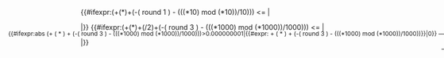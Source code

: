 <includeonly>{{#ifexpr:({{{from|0}}}+({{{increment|3}}}*{{{loop|3}}})+({{{from|0}}}-({{{from|0}}} round 1 ) - ((({{{from|0}}}*10) mod ({{{increment|3}}}*10))/10))) <= {{{to|3}}}|<!-- Decide: Ought we to print this label?

.then--><div style="float:right; position:absolute; right:-1px; top:{{#expr: 
{{{height|3}}} - 
(
   {{{height|3}}} * (({{{loop|3}}}  *  {{{increment|3}}}) + ({{{from|0}}}-({{{from|0}}} round 3 ) - ((({{{from|0}}}*1000) mod ({{{increment|3}}}*1000))/1000)))
   / 
  (
    (
      {{{to|3}}}-{{{from|0}}}
    )
  )
)
}}{{{unit}}};"><span name=Number style="font-size:86%;white-space:nowrap;">{{#ifexpr:abs ({{{from|0}}}+ ( {{{increment|3}}}*{{{loop|3}}} ) + ({{{from|0}}}-({{{from|0}}} round 3 ) - ((({{{from|0}}}*1000) mod ({{{increment|3}}}*1000))/1000)))>0.000000001|{{#expr: {{{from|0}}}+ ( {{{increment|3}}}*{{{loop|3}}} ) + ({{{from|0}}}-({{{from|0}}} round 3 ) - ((({{{from|0}}}*1000) mod ({{{increment|3}}}*1000))/1000))}}|0}}&nbsp;&mdash;</span></div>|}}<!--

That's got the numbered markers printed. But it would be nice to have dashes half way between them:

-->{{#ifexpr:({{{from|0}}}+({{{increment|3}}}*{{{loop|3}}})+({{{increment|3}}}/2)+({{{from|0}}}-({{{from|0}}} round 3 ) - ((({{{from|0}}}*1000) mod ({{{increment|3}}}*1000))/1000))) <= {{{to|3}}}|<!-- Decide: Ought we to print this label?

.then--><div style="float:right; position:absolute; right:-1px; top:{{#expr: 
{{{height|3}}} - 
(
   {{{height|3}}} * (({{{loop|3}}}  *  {{{increment|3}}}) + ({{{increment|3}}}/2) + ({{{from|0}}}-({{{from|0}}} round 3 ) - ((({{{from|0}}}*1000) mod ({{{increment|3}}}*1000))/1000)))
   / 
  (
    (
      {{{to|3}}}-{{{from|0}}}
    )
  )
)
}}{{{unit}}};"><span name=Tick style="font-size:86%;white-space:nowrap;">&ndash;</span></div>|}}</includeonly><noinclude>{{Documentation}}</noinclude>